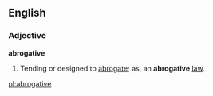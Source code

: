 ==English==

===Adjective===
'''abrogative'''

#Tending or designed to [[abrogate]]; as, an '''abrogative''' [[law]].

[[pl:abrogative]]